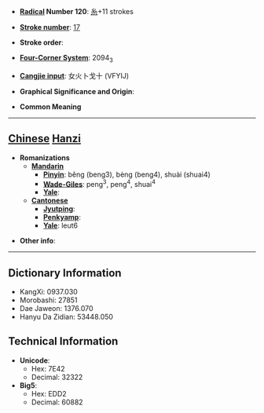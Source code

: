 * '''[[Wiktionary:Chinese radical index| Radical]] Number 120''': [[Wiktionary:Chinese radical index 糸|糸]]+11 strokes

* '''[[Wiktionary:Chinese total strokes index|Stroke number]]''': [[Wiktionary:Chinese total strokes index 17|17]]

* '''Stroke order''': 

* '''[[Wiktionary:Chinese four corner index|Four-Corner System]]''': 2094<sub>3</sub>

* '''[[Wiktionary:Chinese Cangjie index|Cangjie input]]''': 女火卜戈十 (VFYIJ)

* '''Graphical Significance and Origin''': 

* '''Common Meaning'''

----

== [[Chinese]] [[Hanzi]] ==

* '''Romanizations'''
** '''[[Mandarin]]'''
*** '''[[Pinyin]]''': běng (beng3), bèng (beng4), shuài (shuai4)
*** '''[[Wade-Giles]]''': peng<sup>3</sup>, peng<sup>4</sup>, shuai<sup>4</sup>
*** '''[[Yale]]''': 
** '''[[Cantonese]]'''
*** '''[[Jyutping]]''':
*** '''[[Penkyamp]]''': 
*** '''[[Yale]]''': leut6

* '''Other info''': 

----

== Dictionary Information ==

* KangXi: 0937.030
* Morobashi: 27851
* Dae Jaweon: 1376.070
* Hanyu Da Zidian: 53448.050

== Technical Information ==

* '''Unicode''':
** Hex: 7E42
** Decimal: 32322
* '''Big5''':
** Hex: EDD2
** Decimal: 60882